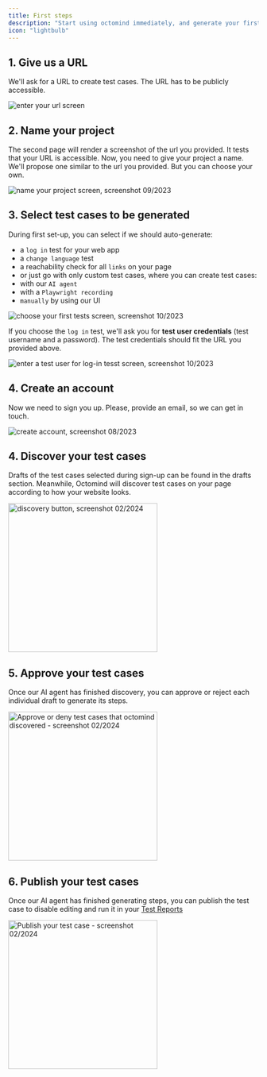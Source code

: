 ```yaml
---
title: First steps
description: "Start using octomind immediately, and generate your first test case."
icon: "lightbulb"
---
```


## 1. Give us a URL

We'll ask for a URL to create test cases. The URL has to be publicly accessible.

<Frame caption="First page of the setup flow - link to your website, screenshot 09/2023">
  <img src="/images/setup/setup-1-url.png" alt="enter your url screen" />
</Frame>

## 2. Name your project

The second page will render a screenshot of the url you provided. It tests that your URL is accessible.
Now, you need to give your project a name. We'll propose one similar to the url you provided.
But you can choose your own.

<Frame caption="Second page of the setup flow: Name your project, screenshot 09/2023">
  <img
    src="/images/setup/setup-2-project.png"
    alt="name your project screen, screenshot 09/2023"
  />
</Frame>

<div class="mt-8" />

## 3. Select test cases to be generated

During first set-up, you can select if we should auto-generate:

- a `log in` test for your web app
- a `change language` test
- a reachability check for all `links` on your page
- or just go with only custom test cases, where you can create test cases:
- with our `AI agent`
- with a `Playwright recording`
- `manually` by using our UI

<Frame caption="Third page of the setup flow - choose your first tests, screenshot 10/2023">
  <img
    src="images/setup/setup-3-custom.png"
    alt="choose your first tests screen, screenshot 10/2023"
  />
</Frame>

If you choose the `log in` test, we'll ask you for **test user credentials** \(test username and a password\).
The test credentials should fit the URL you provided above.

<Frame caption="Third page of the setup flow - insert test user credentials for a log-in test, screenshot 10/2023">
  <img
    src="/images/setup/setup-3-credentials.png"
    alt="enter a test user for log-in tesst screen, screenshot 10/2023"
  />
</Frame>

## 4. Create an account

Now we need to sign you up. Please, provide an email, so we can get in touch.

<Frame caption="Fourth page of the setup flow - create account, screenshot 08/2023">
  <img
    src="/images/setup/setup-4-create-account.png"
    alt="create account, screenshot 08/2023"
  />
</Frame>

## 4. Discover your test cases

Drafts of the test cases selected during sign-up can be found in the drafts section. Meanwhile, Octomind will discover test cases on your page according to how your website looks.

<Frame caption="Clicking this button will let our AI agent discover test cases, screenshot 02/2024">
  <img
    src="/images/discover.png"
    width="300"
    alt="discovery button, screenshot 02/2024"
  />
</Frame>

## 5. Approve your test cases

Once our AI agent has finished discovery, you can approve or reject each individual draft to generate its steps.

<Frame caption="Approve or deny test cases that octomind discovered - screenshot 02/2024">
  <img
    width="300"
    src="/images/approve.png"
    alt="Approve or deny test cases that octomind discovered - screenshot 02/2024 "
  />
</Frame>

## 6. Publish your test cases

Once our AI agent has finished generating steps, you can publish the test case to disable editing and run it in your [Test Reports](/test-reports)

<Frame caption="Publish your test case - screenshot 02/2024">
  <img
    width="300"
    src="/images/publish.png"
    alt="Publish your test case - screenshot 02/2024 "
  />
</Frame>
